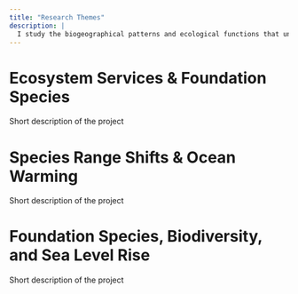 ```yaml
---
title: "Research Themes"
description: |
  I study the biogeographical patterns and ecological functions that underpin marine ecosystem services, in the context of global climate change and other anthropogenic stressors. 
---
```


# Ecosystem Services & Foundation Species
Short description of the project 

# Species Range Shifts & Ocean Warming
Short description of the project 

# Foundation Species, Biodiversity, and Sea Level Rise
Short description of the project 
